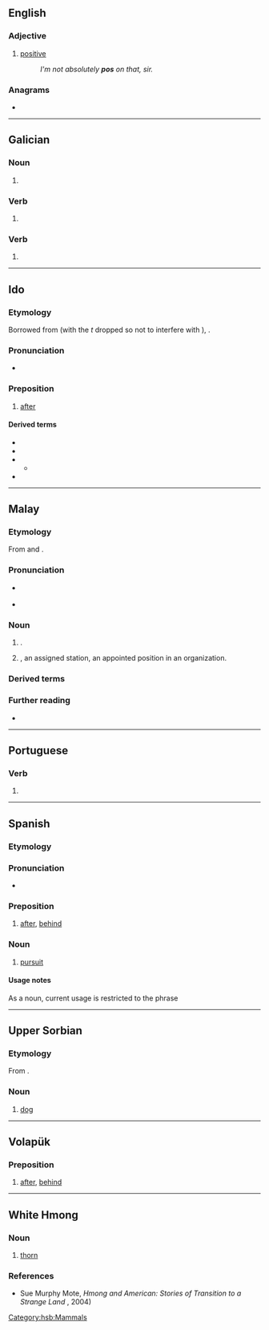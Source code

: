 {{also|POS|Pos|pòs}}
==English==

===Adjective===
{{en-adj}}

# {{lb|en|UK|slang}} [[positive]]
#: ''I'm not absolutely '''pos''' on that, sir.''

===Anagrams===
* {{anagrams|en|OPS|PSO|S.O.P.|SOP|ops|sop}}

----

==Galician==

===Noun===
{{head|gl|noun form}}

# {{plural of|po|lang=gl}}

===Verb===
{{gl-verb-form|poñer}}

# {{gl-verb form of|poñer|er|indicative|present|singular|second}}

===Verb===
{{gl-verb-form|pór}}

# {{gl-verb form of|pór|er|indicative|present|singular|second}}

----

==Ido==

===Etymology===
Borrowed from {{bor|io|la|post}} (with the ''t'' dropped so not to interfere with {{m|io|posto||postal service, post, mail}}), {{bor|io|ru|после}}.

===Pronunciation===
* {{IPA|/pos/|/pɔs/|lang=io}}

===Preposition===
{{head|io|preposition}}

# [[after]]
#: {{ux|io|Ni drinkis kelka biri '''pos''' la ludo.|We had a few beers '''after''' the game.‎}}

====Derived terms====
* {{l|io|posa||after}}
* {{l|io|pose||then, afterwards}}
* {{l|io|depos||since, afterward}}
** {{l|io|depose||since, from that time}}
* {{l|io|pos-}}

----

==Malay==
{{wikipedia|lang=id}}

===Etymology===
From {{bor|ms|en|post}} and {{bor|ms|nl|post|t=post}}.

===Pronunciation===
* {{q|Indonesia}} {{IPA|/pos/||lang=ms}} 
* {{q|Indonesia}} {{hyphenation|pos|lang=ms}}

===Noun===
{{head|ms|noun}}
# {{l|en|mail}}.
# {{l|en|post}}, an assigned station, an appointed position in an organization.

===Derived terms===
{{der2|lang=ms|
|mengeposkan
|pengeposan
|mengepos
|pos ekspres
|pos elektronik
|pos kilat
|pos kilat khusus
|pos laut
|pos paket
|pos suara
|pos udara
|pos wesel
|}}

===Further reading===
* {{R:KBBI Daring}}
----

==Portuguese==
===Verb===
{{head|pt|verb form}}

# {{obsolete spelling of|pôs|lang=pt}}

----

==Spanish==
===Etymology===
{{rfe|es}}

===Pronunciation===
* {{es-IPA}}

===Preposition===
{{head|es|preposition}}

# {{lb|es|archaic}} [[after|after]], [[behind]]

===Noun===
{{es-noun|m|-}}

# [[pursuit]]

====Usage notes====
As a noun, current usage is restricted to the phrase {{m|es|en pos de}}

----

==Upper Sorbian==

===Etymology===
From {{inh|hsb|sla-pro|*pьsъ}}.

===Noun===
{{head|hsb|noun|g=m}}

# [[dog]]

[[Category:hsb:Mammals]]

----

==Volapük==

===Preposition===
{{head|vo|preposition}}

# [[after]], [[behind]]

----

==White Hmong==

===Noun===
{{head|mww|noun}}

# [[thorn]]

===References===
* Sue Murphy Mote, ''Hmong and American: Stories of Transition to a Strange Land'' {{ISBN|078641832X}}, 2004)